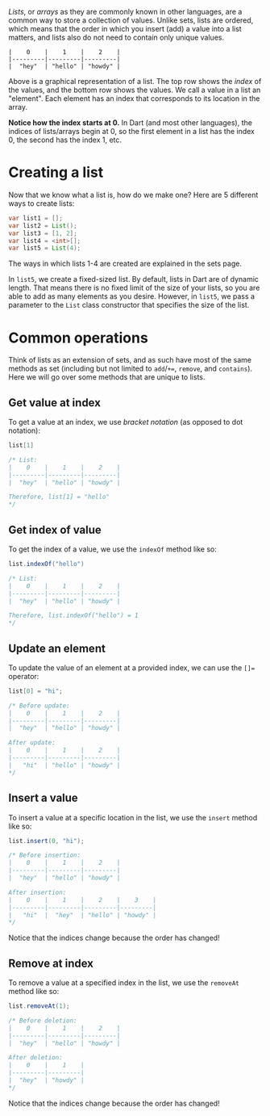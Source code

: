 *Lists*, or *arrays* as they are commonly known in other languages, are a common way to store a collection of values. Unlike sets, lists are ordered, which means that the order in which you insert (add) a value into a list matters, and lists also do not need to contain only unique values.

```
|    0    |    1    |    2    | 
|---------|---------|---------|
|  "hey"  | "hello" | "howdy" |
```

Above is a graphical representation of a list. The top row shows the *index* of the values, and the bottom row shows the values. We call a value in a list an "element". Each element has an index that corresponds to its location in the array.

**Notice how the index starts at 0.** In Dart (and most other languages), the indices of lists/arrays begin at 0, so the first element in a list has the index 0, the second has the index 1, etc.

# Creating a list

Now that we know what a list is, how do we make one? Here are 5 different ways to create lists:

```java
var list1 = [];
var list2 = List();
var list3 = [1, 2];
var list4 = <int>[];
var list5 = List(4);
```

The ways in which lists 1-4 are created are explained in the sets page.

In `list5`, we create a fixed-sized list. By default, lists in Dart are of dynamic length. That means there is no fixed limit of the size of your lists, so you are able to add as many elements as you desire. However, in `list5`, we pass a parameter to the `List` class constructor that specifies the size of the list.

# Common operations

Think of lists as an extension of sets, and as such have most of the same methods as set (including but not limited to `add`/`+=`, `remove`, and `contains`). Here we will go over some methods that are unique to lists.

## Get value at index

To get a value at an index, we use *bracket notation* (as opposed to dot notation):

```java
list[1]

/* List:
|    0    |    1    |    2    | 
|---------|---------|---------|
|  "hey"  | "hello" | "howdy" |

Therefore, list[1] = "hello"
*/
```

## Get index of value

To get the index of a value, we use the `indexOf` method like so:

```java
list.indexOf("hello")

/* List:
|    0    |    1    |    2    | 
|---------|---------|---------|
|  "hey"  | "hello" | "howdy" |

Therefore, list.indexOf("hello") = 1
*/
```

## Update an element

To update the value of an element at a provided index, we can use the `[]=` operator:

```java
list[0] = "hi";

/* Before update:
|    0    |    1    |    2    | 
|---------|---------|---------|
|  "hey"  | "hello" | "howdy" |

After update:
|    0    |    1    |    2    |
|---------|---------|---------|
|   "hi"  | "hello" | "howdy" |
*/
```

## Insert a value

To insert a value at a specific location in the list, we use the `insert` method like so:

```java
list.insert(0, "hi");

/* Before insertion:
|    0    |    1    |    2    | 
|---------|---------|---------|
|  "hey"  | "hello" | "howdy" |

After insertion:
|    0    |    1    |    2    |    3    |
|---------|---------|---------|---------|
|   "hi"  |  "hey"  | "hello" | "howdy" |
*/
```

Notice that the indices change because the order has changed!

## Remove at index

To remove a value at a specified index in the list, we use the `removeAt` method like so:

```java
list.removeAt(1);

/* Before deletion:
|    0    |    1    |    2    | 
|---------|---------|---------|
|  "hey"  | "hello" | "howdy" |

After deletion:
|    0    |    1    | 
|---------|---------|
|  "hey"  | "howdy" |
*/
```

Notice that the indices change because the order has changed!